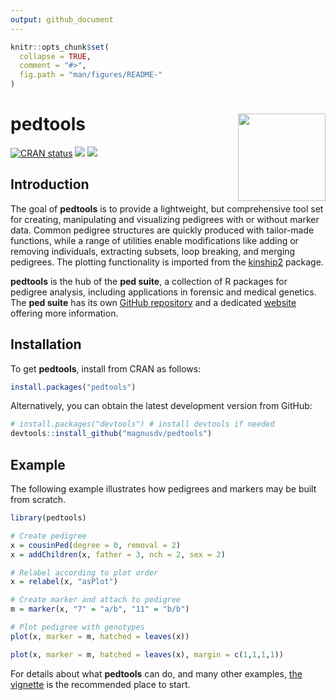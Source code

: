 ---
output: github_document
---

<!-- README.md is generated from README.Rmd. Please edit that file -->

```{r, echo = FALSE}
knitr::opts_chunk$set(
  collapse = TRUE,
  comment = "#>",
  fig.path = "man/figures/README-"
)
```

# pedtools <img src="man/figures/logo.png" align="right" height=140/>

<!-- badges: start -->
[![CRAN status](https://www.r-pkg.org/badges/version/pedtools)](https://CRAN.R-project.org/package=pedtools)
[![](https://cranlogs.r-pkg.org/badges/grand-total/pedtools?color=yellow)](https://cran.r-project.org/package=pedtools)
[![](https://cranlogs.r-pkg.org/badges/last-month/pedtools?color=yellow)](https://cran.r-project.org/package=pedtools)
<!-- badges: end -->

## Introduction
The goal of **pedtools** is to provide a lightweight, but comprehensive tool set for creating, manipulating and visualizing pedigrees with or without marker data. Common pedigree structures are quickly produced with tailor-made functions, while a range of utilities enable modifications like adding or removing individuals, extracting subsets, loop breaking, and merging pedigrees. The plotting functionality is imported from the [kinship2](https://CRAN.R-project.org/package=kinship2) package.

**pedtools** is the hub of the **ped suite**, a collection of R packages for pedigree analysis, including applications in forensic and medical genetics. The **ped suite** has its own  [GitHub repository](https://github.com/magnusdv/pedsuite) and a dedicated [website](https://magnusdv.github.io/pedsuite/) offering more information.


## Installation
To get **pedtools**, install from CRAN as follows:
```{r, eval = FALSE}
install.packages("pedtools")
```

Alternatively, you can obtain the latest development version from GitHub:
```{r, eval = FALSE}
# install.packages("devtools") # install devtools if needed
devtools::install_github("magnusdv/pedtools")
```

## Example
The following example illustrates how pedigrees and markers may be built from scratch. 

```{r, fig.keep = "none", message = FALSE}
library(pedtools)

# Create pedigree
x = cousinPed(degree = 0, removal = 2)
x = addChildren(x, father = 3, nch = 2, sex = 2)

# Relabel according to plot order
x = relabel(x, "asPlot")

# Create marker and attach to pedigree
m = marker(x, "7" = "a/b", "11" = "b/b")

# Plot pedigree with genotypes
plot(x, marker = m, hatched = leaves(x))
```
```{r example, echo = FALSE, fig.height = 4, fig.width = 4, out.width = "40%"}
plot(x, marker = m, hatched = leaves(x), margin = c(1,1,1,1))
```

For details about what **pedtools** can do, and many other examples, [the vignette](https://cran.r-project.org/package=pedtools/vignettes/pedtools.html) is the recommended place to start.

